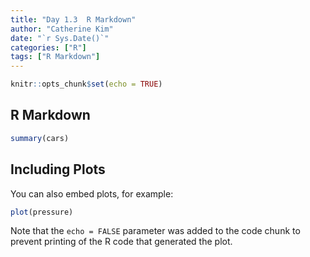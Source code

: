 ```yaml
---
title: "Day 1.3  R Markdown"
author: "Catherine Kim"
date: "`r Sys.Date()`"
categories: ["R"]
tags: ["R Markdown"]
---
```


```r
knitr::opts_chunk$set(echo = TRUE)
```

## R Markdown


```r
summary(cars)
```

## Including Plots

You can also embed plots, for example:

```r
plot(pressure)
```

Note that the `echo = FALSE` parameter was added to the code chunk to prevent printing of the R code that generated the plot.
